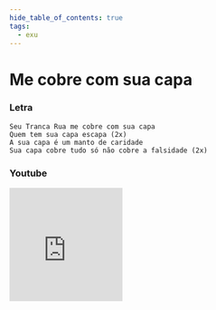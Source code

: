 ```yaml
---
hide_table_of_contents: true
tags:
  - exu
---
```


# Me cobre com sua capa

### Letra

```text
Seu Tranca Rua me cobre com sua capa
Quem tem sua capa escapa (2x)
A sua capa é um manto de caridade
Sua capa cobre tudo só não cobre a falsidade (2x)
```

### Youtube

<iframe
  width="200"
  height="200"
  src="https://www.youtube.com/embed/Gy20oEz6bNg"
  title="YouTube video player"
  frameborder="0"
  allow="accelerometer; autoplay; clipboard-write; encrypted-media; gyroscope; picture-in-picture; web-share"
  referrerpolicy="strict-origin-when-cross-origin"
  allowfullscreen
></iframe>
